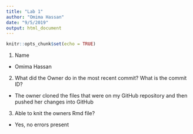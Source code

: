 ```yaml
---
title: "Lab 1"
author: "Omima Hassan"
date: "9/5/2019"
output: html_document
---
```


```r
knitr::opts_chunk$set(echo = TRUE)
```
1. Name
  + Omima Hassan

2. What did the Owner do in the most recent commit? What is the commit ID?
  + The owner cloned the files that were on my GitHub repository and then pushed her changes into GitHub

3. Able to knit the owners Rmd file?
  + Yes, no errors present 
